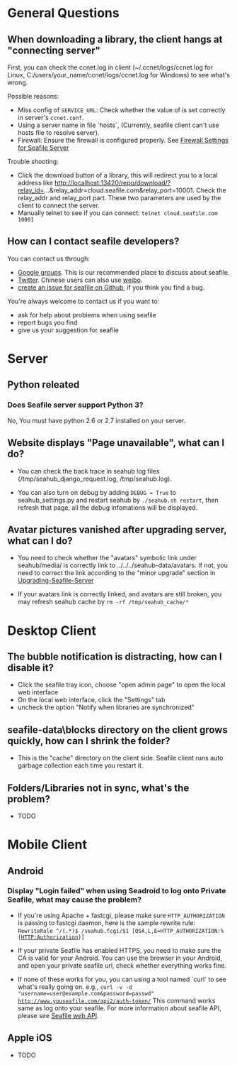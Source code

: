 = General Questions =

== When downloading a library, the client hangs at "connecting server" ==

First, you can check the ccnet.log in client (~/.ccnet/logs/ccnet.log for Linux, C:/users/your_name/ccnet/logs/ccnet.log for Windows) to see what's wrong.

Possible reasons:

* Miss config of  <code>SERVICE_URL</code>: Check whether the value of is set correctly in server's <code>ccnet.conf</code>.
* Using a server name in file `hosts`, (Currently, seafile client can't use hosts file to resolve server).
* Firewall: Ensure the firewall is configured properly. See [[Firewall Settings for Seafile Server ]]

Trouble shooting:

* Click the  download button of a library, this will redirect you to a local address like http://localhost:13420/repo/download/?relay_id=...&relay_addr=cloud.seafile.com&relay_port=10001. Check the relay_addr and relay_port part. These two parameters are used by the client to connect the server.
* Manually telnet to see if you can connect: <code>telnet cloud.seafile.com 10001</code> 

== How can I contact seafile developers? ==

You can contact us through:
* [https://groups.google.com/forum/?fromgroups=#!forum/seafile Google groups]. This is our recommended place to discuss about seafile.
* [https://twitter.com/seafile Twitter]. Chinese users can also use [http://weibo.com/seafile weibo].
* [https://github.com/haiwen/seafile/issues create an issue for seafile on Github], if you think you find a bug.

You're always welcome to contact us if you want to:

* ask for help about problems when using seafile
* report bugs you find
* give us your suggestion for seafile

= Server = 

== Python releated ==

=== Does Seafile server support Python 3? ===

No, You must have python 2.6 or 2.7 installed on your server.

== Website displays "Page unavailable", what can I do? ==

* You can check the back trace in seahub log files (/tmp/seahub_django_request.log, /tmp/seahub.log).

* You can also turn on debug by adding <code>DEBUG = True</code> to seahub_settings.py and restart seahub by <code>./seahub.sh restart</code>, then refresh that page, all the debug infomations will be displayed.

== Avatar pictures vanished after upgrading server, what can I do? ==

* You need to check whether the "avatars" symbolic link under seahub/media/ is correctly link to ../../../seahub-data/avatars. If not, you need to correct the link according to the "minor upgrade" section in [[Upgrading-Seafile-Server]]

* If your avatars link is correctly linked, and avatars are still broken, you may refresh seahub cache by <code>rm -rf /tmp/seahub_cache/*</code>

= Desktop Client =

== The bubble notification is distracting, how can I disable it? ==

* Click the seafile tray icon, choose "open admin page" to open the local web interface
* On the local web interface, click the "Settings" tab
* uncheck the option "Notify when libraries are synchronized"

== seafile-data\blocks directory on the client grows quickly, how can I shrink the folder? ==

* This is the "cache" directory on the client side. Seafile client runs auto garbage collection each time you restart it.

== Folders/Libraries not in sync, what's the problem? ==

* TODO

= Mobile Client =

== Android ==

=== Display "Login failed" when using Seadroid to log onto Private Seafile, what may cause the problem? ===

* If you're using Apache + fastcgi, please make sure <code>HTTP_AUTHORIZATION</code> is passing to fastcgi daemon, here is the sample rewrite rule: <code>RewriteRule ^/(.*)$ /seahub.fcgi/$1 [QSA,L,E=HTTP_AUTHORIZATION:%{HTTP:Authorization}]</code>

* If your private Seafile has enabled HTTPS, you need to make sure the CA is valid for your Android. You can use the browser in your Android, and open your private seafile url, check whether everything works fine.

* If none of these works for you, you can using a tool named `curl` to see what's really going on. e.g., <code>curl -v -d "username=user@example.com&password=passwd" http://www.youseafile.com/api2/auth-token/</code> This command works same as log onto your seafile. For more information about seafile API, please see [[Seafile web API]].

== Apple iOS ==

* TODO